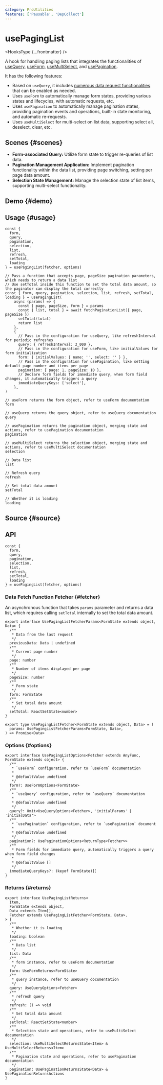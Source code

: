 ```yaml
---
category: ProUtilities
features: ['Pausable', 'DepCollect']
---
```


# usePagingList


<HooksType {...frontmatter} />

<Since version='v1.7.0' />

A hook for handling paging lists that integrates the functionalities of [useQuery](/reference/use-query), [useForm](/reference/use-form), [useMultiSelect](/reference/use-multi-select), and [usePagination](/reference/use-pagination).

It has the following features:

- Based on `useQuery`, it includes [numerous data request functionalities](/reference/use-query#usage) that can be enabled as needed.
- Uses `useForm` to automatically manage form states, providing various states and lifecycles, with automatic requests, etc.
- Uses `usePagination` to automatically manage pagination states, providing pagination events and operations, built-in state monitoring, and automatic re-requests.
- Uses `useMultiSelect` for multi-select on list data, supporting select all, deselect, clear, etc.

## Scenes \{#scenes}

- **Form-associated Query:** Utilize form state to trigger re-queries of list data.
- **Pagination Management Application:** Implement pagination functionality within the data list, providing page switching, setting per page data amount.
- **Selection State Management:** Manage the selection state of list items, supporting multi-select functionality.

## Demo \{#demo}


<App />

## Usage \{#usage} 

```tsx
const {
  form,
  query,
  pagination,
  selection,
  list,
  refresh,
  setTotal,
  loading
} = usePagingList(fetcher, options)

// Pass a function that accepts page, pageSize pagination parameters, which needs to return a data list
// Use setTotal inside this function to set the total data amount, so the paginator can display the total correctly
const { form, query, pagination, selection, list, refresh, setTotal, loading } = usePagingList(
    async (params) => {
      const { page, pageSize, form } = params
      const { list, total } = await fetchPaginationList({ page, pageSize })
      setTotal(total)
      return list
    },
    {
      // Pass in the configuration for useQuery, like refreshInterval for periodic refreshes
      query: { refreshInterval: 3_000 },
      // Pass in the configuration for useForm, like initialValues for form initialization
      form: { initialValues: { name: '', select: '' } },
      // Pass in the configuration for usePagination, like setting default page number and items per page
      pagination: { page: 1, pageSize: 10 },
      // Declare form fields for immediate query, when form field changes, it automatically triggers a query
      immediateQueryKeys: ['select'],
    },
)

// useForm returns the form object, refer to useForm documentation
form

// useQuery returns the query object, refer to useQuery documentation
query

// usePagination returns the pagination object, merging state and actions, refer to usePagination documentation
pagination

// useMultiSelect returns the selection object, merging state and actions, refer to useMultiSelect documentation
selection

// Data list
list

// Refresh query
refresh

// Set total data amount
setTotal

// Whether it is loading
loading
```

## Source \{#source}


<Source />

## API

```tsx
const {
  form,
  query,
  pagination,
  selection,
  list,
  refresh,
  setTotal,
  loading
} = usePagingList(fetcher, options)
```

### Data Fetch Function Fetcher \{#fetcher}

An asynchronous function that takes `params` parameter and returns a data list, which requires calling `setTotal` internally to set the total data amount.

```tsx
export interface UsePagingListFetcherParams<FormState extends object, Data> {
  /**
   * Data from the last request
   */
  previousData: Data | undefined
  /**
   * Current page number
   */
  page: number
  /**
   * Number of items displayed per page
   */
  pageSize: number
  /**
   * Form state
   */
  form: FormState
  /**
   * Set total data amount
   */
  setTotal: ReactSetState<number>
}

export type UsePagingListFetcher<FormState extends object, Data> = (
  params: UsePagingListFetcherParams<FormState, Data>,
) => Promise<Data>
```

### Options \{#options}

```tsx
export interface UsePagingListOptions<Fetcher extends AnyFunc, FormState extends object> {
  /**
   * `useForm` configuration, refer to `useForm` documentation
   *
   * @defaultValue undefined
   */
  form?: UseFormOptions<FormState>
  /**
   * `useQuery` configuration, refer to `useQuery` documentation
   *
   * @defaultValue undefined
   */
  query?: Omit<UseQueryOptions<Fetcher>, 'initialParams' | 'initialData'> 
  /**
   * `usePagination` configuration, refer to `usePagination` document
   *
   * @defaultValue undefined
   */
  pagination?: UsePaginationOptions<ReturnType<Fetcher>>
  /**
   * Form fields for immediate query, automatically triggers a query when form field changes
   *
   * @defaultValue []
   */
  immediateQueryKeys?: (keyof FormState)[]
}
```

### Returns \{#returns}

```tsx
export interface UsePagingListReturns<
  Item,
  FormState extends object,
  Data extends Item[],
  Fetcher extends UsePagingListFetcher<FormState, Data>,
> {
  /**
   * Whether it is loading
   */
  loading: boolean
  /**
   * Data list
   */
  list: Data
  /**
   * form instance, refer to useForm documentation
   */
  form: UseFormReturns<FormState>
  /**
   * query instance, refer to useQuery documentation
   */
  query: UseQueryOptions<Fetcher>
  /**
   * refresh query
   */
  refresh: () => void
  /**
   * Set total data amount
   */
  setTotal: ReactSetState<number>
  /**
   * Selection state and operations, refer to useMultiSelect documentation
   */
  selection: UseMultiSelectReturnsState<Item> & UseMultiSelectReturns<Item>
  /**
   * Pagination state and operations, refer to usePagination documentation
   */
  pagination: UsePaginationReturnsState<Data> & UsePaginationReturnsActions
}
```
